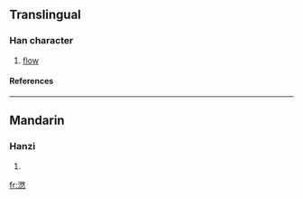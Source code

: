 ==Translingual==
===Han character===
{{Han char|rn=85|rad=水|as=11|sn=14|four=|canj=水人大心 (EOKP)}}
# [[flow]]
====References====
{{Han ref|kx=0644.120|dkj=18093|dj=1051.220|hdz=31725.030|uh=6EFA|ud=28410}}

----
==Mandarin==
===Hanzi===
{{cmn-hanzi|pin=[[dí]] (di2), [[yóu]] (you2)|wg=ti<sup>2</sup>, yu<sup>2</sup>}}
# {{defn|Mandarin}}

[[fr:滺]]